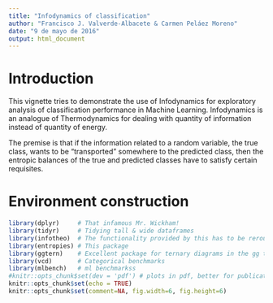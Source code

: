 ```yaml
---
title: "Infodynamics of classification"
author: "Francisco J. Valverde-Albacete & Carmen Peláez Moreno"
date: "9 de mayo de 2016"
output: html_document
---
```

# Introduction

This vignette tries to demonstrate the use of Infodynamics for exploratory analysis of classification performance in Machine Learning. Infodynamics is an analogue of Thermodynamics for dealing with quantity of information instead of quantity of energy.

The premise is that if the information related to a random variable, the true class, wants to be "transported" somewhere to the predicted class, then the entropic balances of the true and predicted classes have to satisfy certain requisites.  


# Environment construction

```r
library(dplyr)     # That infamous Mr. Wickham!
library(tidyr)     # Tidying tall & wide dataframes
library(infotheo)  # The functionality provided by this has to be rerouted through entropies
library(entropies) # This package
library(ggtern)    # Excellent package for ternary diagrams in the gg tradition
library(vcd)       # Categorical benchmarks
library(mlbench)   # ml benchmarkss
#knitr::opts_chunk$set(dev = 'pdf') # plots in pdf, better for publication
knitr::opts_chunk$set(echo = TRUE)
knitr::opts_chunk$set(comment=NA, fig.width=6, fig.height=6)
```

